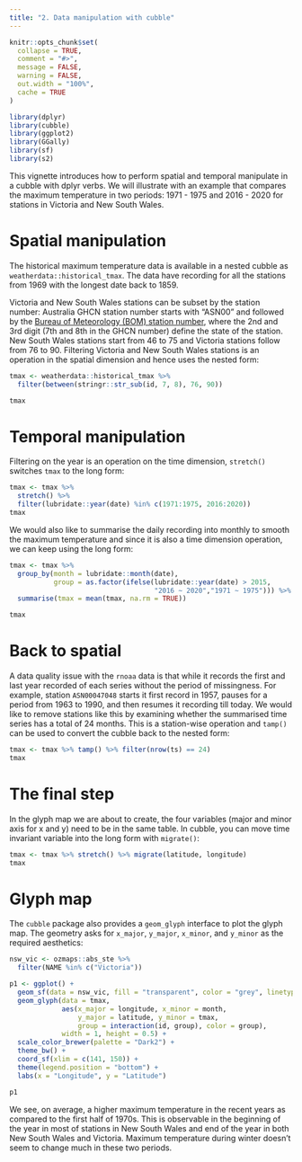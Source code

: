 ```yaml
---
title: "2. Data manipulation with cubble"
---
```


```r
knitr::opts_chunk$set(
  collapse = TRUE,
  comment = "#>",
  message = FALSE, 
  warning = FALSE,
  out.width = "100%", 
  cache = TRUE
)
```

```r
library(dplyr)
library(cubble)
library(ggplot2)
library(GGally)
library(sf)
library(s2)
```

This vignette introduces how to perform spatial and temporal manipulate in a cubble with dplyr verbs. We will illustrate with an example that compares the maximum temperature in two periods: 1971 - 1975 and 2016 - 2020 for stations in Victoria and New South Wales. 

# Spatial manipulation 

The historical maximum temperature data is available in a nested cubble as `weatherdata::historical_tmax`. The data have recording for all the stations from 1969 with the longest date back to 1859. 

Victoria and New South Wales stations can be subset by the station number: Australia GHCN station number starts with "ASN00" and followed by the [Bureau of Meteorology (BOM) station number](http://www.bom.gov.au/climate/cdo/about/site-num.shtml), where the 2nd and 3rd digit (7th and 8th in the GHCN number) define the state of the station. New South Wales stations start from 46 to 75 and Victoria stations follow from 76 to 90. Filtering Victoria and New South Wales stations is an operation in the spatial dimension and hence uses the nested form: 

```r
tmax <- weatherdata::historical_tmax %>%
  filter(between(stringr::str_sub(id, 7, 8), 76, 90))

tmax
```

# Temporal manipulation 

Filtering on the year is an operation on the time dimension, `stretch()` switches `tmax` to the long form:  

```r
tmax <- tmax %>%
  stretch() %>%
  filter(lubridate::year(date) %in% c(1971:1975, 2016:2020))
tmax
```

We would also like to summarise the daily recording into monthly to smooth the maximum temperature and since it is also a time dimension operation, we can keep using the long form: 

```r
tmax <- tmax %>%
  group_by(month = lubridate::month(date),
           group = as.factor(ifelse(lubridate::year(date) > 2015,
                                    "2016 ~ 2020","1971 ~ 1975"))) %>%
  summarise(tmax = mean(tmax, na.rm = TRUE))

tmax
```

# Back to spatial

A data quality issue with the `rnoaa` data is that while it records the first and last year recorded of each series without the period of missingness. For example, station `ASN00047048` starts it first record in 1957, pauses for a period from 1963 to 1990, and then resumes it recording till today. We would like to remove stations like this by examining whether the summarised time series has a total of 24 months. This is a station-wise operation and `tamp()` can be used to convert the cubble back to the nested form: 

```r
tmax <- tmax %>% tamp() %>% filter(nrow(ts) == 24)
tmax
```

# The final step

In the glyph map we are about to create, the four variables (major and minor axis for x and y) need to be in the same table. In cubble, you can move time invariant variable into the long form with `migrate()`:

```r
tmax <- tmax %>% stretch() %>% migrate(latitude, longitude)
tmax
```


# Glyph map

The `cubble` package also provides a `geom_glyph` interface to plot the glyph map. The geometry asks for `x_major`, `y_major`, `x_minor`, and `y_minor` as the required aesthetics: 

<!-- , "New South Wales" -->
```r
nsw_vic <- ozmaps::abs_ste %>% 
  filter(NAME %in% c("Victoria"))

p1 <- ggplot() + 
  geom_sf(data = nsw_vic, fill = "transparent", color = "grey", linetype = "dotted") + 
  geom_glyph(data = tmax, 
             aes(x_major = longitude, x_minor = month, 
                 y_major = latitude, y_minor = tmax,
                 group = interaction(id, group), color = group),
             width = 1, height = 0.5) +
  scale_color_brewer(palette = "Dark2") + 
  theme_bw() + 
  coord_sf(xlim = c(141, 150)) + 
  theme(legend.position = "bottom") +
  labs(x = "Longitude", y = "Latitude")

p1
```

We see, on average, a higher maximum temperature in the recent years as compared to the first half of 1970s. This is observable in the beginning of the year in most of stations in New South Wales and end of the year in both New South Wales and Victoria. Maximum temperature during winter doesn't seem to change much in these two periods. 
